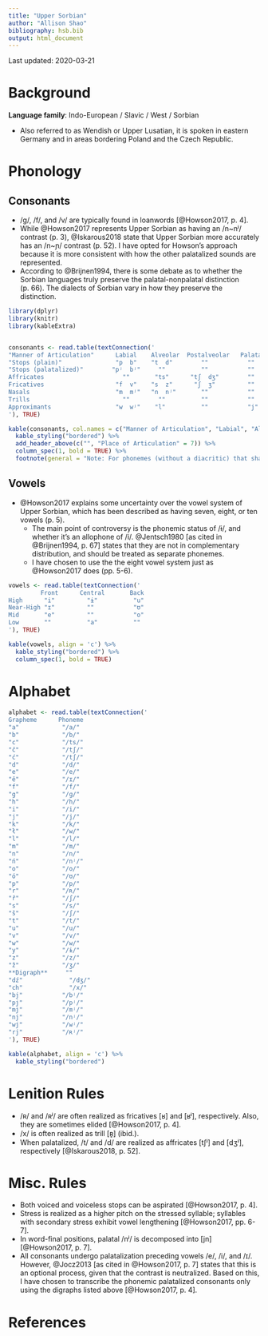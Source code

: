 ```yaml
---
title: "Upper Sorbian"
author: "Allison Shao"
bibliography: hsb.bib
output: html_document
---
```


Last updated: 2020-03-21

# Background

**Language family**: Indo-European / Slavic / West / Sorbian

* Also referred to as Wendish or Upper Lusatian, it is spoken in eastern Germany and in areas bordering Poland and the Czech Republic.

# Phonology

## Consonants

* /ɡ/, /f/, and /v/ are typically found in loanwords [@Howson2017, p. 4].
* While @Howson2017 represents Upper Sorbian as having an /n~nʲ/ contrast (p. 3), @Iskarous2018 state that Upper Sorbian more accurately has an /n~ɲ/ contrast (p. 52). I have opted for Howson's approach because it is more consistent with how the other palatalized sounds are represented.
* According to @Brijnen1994, there is some debate as to whether the Sorbian languages truly preserve the palatal-nonpalatal distinction (p. 66). The dialects of Sorbian vary in how they preserve the distinction.

```r

library(dplyr)
library(knitr)
library(kableExtra)


consonants <- read.table(textConnection('
"Manner of Articulation"      Labial    Alveolar  Postalveolar   Palatal    Velar   Uvular    Glottal
"Stops (plain)"               "p  b"    "t  d"        ""           ""      "k  ɡ"     ""        ""
"Stops (palatalized)"        "pʲ  bʲ"     ""          ""           ""        ""       ""        ""
Affricates                      ""       "ts"      "tʃ  dʒ"        ""        ""       ""        ""
Fricatives                    "f  v"    "s  z"      "ʃ  ʒ"         ""        "x"      ""        "h"
Nasals                        "m  mʲ"   "n  nʲ"       ""           ""        ""       ""        ""
Trills                          ""        ""          ""           ""        ""     "ʀ  ʀʲ"     ""
Approximants                  "w  wʲ"    "l"          ""           "j"       ""       ""        ""
'), TRUE)

kable(consonants, col.names = c("Manner of Articulation", "Labial", "Alveolar", "Postalveolar", "Palatal", "Velar", "Uvular", "Glottal"), align = 'c') %>%
  kable_styling("bordered") %>%
  add_header_above(c("", "Place of Articulation" = 7)) %>%
  column_spec(1, bold = TRUE) %>%
  footnote(general = "Note: For phonemes (without a diacritic) that share a cell, those on the left are voiceless and those on the right are voiced. For phonemes (with the diacritic (ʲ)) that share a cell, those on the left are (voiced) plain and those on the right are (voiced) palatalized.", general_title = "")
```

## Vowels

* @Howson2017 explains some uncertainty over the vowel system of Upper Sorbian, which has been described as having seven, eight, or ten vowels (p. 5).
    - The main point of controversy is the phonemic status of /ɨ/, and whether it's an allophone of /i/. @Jentsch1980 [as cited in @Brijnen1994, p. 67] states that they are not in complementary distribution, and should be treated as separate phonemes.
    - I have chosen to use the the eight vowel system just as @Howson2017 does (pp. 5-6).

```r

vowels <- read.table(textConnection('
         Front      Central       Back
High      "i"         "ɨ"          "u"   
Near-High "ɪ"         ""           "ʊ"      
Mid       "e"         ""           "o"
Low       ""          "a"          ""
'), TRUE)

kable(vowels, align = 'c') %>%
  kable_styling("bordered") %>%
  column_spec(1, bold = TRUE)
```   

# Alphabet

```r

alphabet <- read.table(textConnection('
Grapheme      Phoneme
"a"	           "/a/"
"b"	           "/b/"
"c"            "/ts/"
"č"            "/tʃ/"
"ć"            "/tʃ/"
"d"	           "/d/"
"e"	           "/e/"
"ě"            "/ɪ/"
"f"            "/f/"
"g"	           "/ɡ/"
"h"	           "/h/"
"i"	           "/i/"
"j"            "/j/"
"k"	           "/k/"
"ł"            "/w/"
"l"	           "/l/"
"m"	           "/m/"
"n"	           "/n/"
"ń"            "/nʲ/"
"o"	           "/o/"
"ó"	           "/ʊ/"
"p"	           "/p/"
"r"            "/ʀ/"
"ř"            "/ʃ/"
"s"	           "/s/"
"š"            "/ʃ/"
"t"	           "/t/"
"u"	           "/u/"
"v"	           "/v/"
"w"	           "/w/"
"y"	           "/ɨ/"
"z"            "/z/"
"ž"            "/ʒ/"
**Digraph**     ""
"dź"	         "/dʒ/"
"ch"	         "/x/"
"bj"           "/bʲ/"
"pj"           "/pʲ/"
"mj"           "/mʲ/"
"nj"           "/nʲ/"
"wj"           "/wʲ/"
"rj"           "/ʀʲ/"
'), TRUE)

kable(alphabet, align = 'c') %>%
  kable_styling("bordered")
```

# Lenition Rules

* /ʀ/ and /ʀʲ/ are often realized as fricatives [ʁ] and [ʁʲ], respectively. Also, they are sometimes elided [@Howson2017, p. 4].  
* /x/ is often realized as trill [ʀ̥] (ibid.).
* When palatalized, /t/ and /d/ are realized as affricates [tʃʲ] and [dʒʲ], respectively [@Iskarous2018, p. 52].

# Misc. Rules

* Both voiced and voiceless stops can be aspirated [@Howson2017, p. 4].
* Stress is realized as a higher pitch on the stressed syllable; syllables with secondary stress exhibit vowel lengthening [@Howson2017, pp. 6-7].
* In word-final positions, palatal /nʲ/ is decomposed into [jn] [@Howson2017, p. 7].
* All consonants undergo palatalization preceding vowels /e/, /i/, and /ɪ/. However, @Jocz2013 [as cited in @Howson2017, p. 7] states that this is an optional process, given that the contrast is neutralized. Based on this, I have chosen to transcribe the phonemic palatalized consonants only using the digraphs listed above [@Howson2017, p. 4].

# References  
